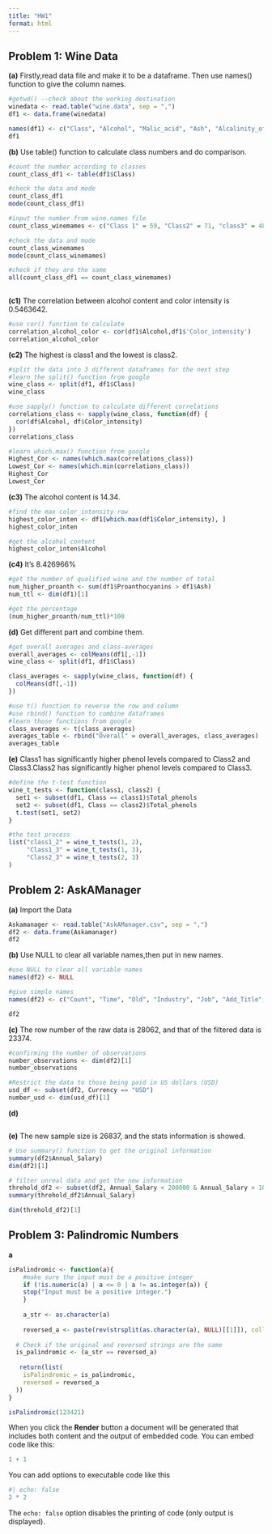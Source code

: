 ```yaml
---
title: "HW1"
format: html
---
```


## Problem 1: Wine Data

**(a)** Firstly,read data file and make it to be a dataframe. Then use names() function to give the column names.

```r
#getwd() --check about the working destination
winedata <- read.table("wine.data", sep = ",")
df1 <- data.frame(winedata)

names(df1) <- c("Class", "Alcohol", "Malic_acid", "Ash", "Alcalinity_of_ash", "Magnesium", "Total_phenols", "Flavanoids", "Nonflavanoid_phenols", "Proanthocyanins", "Color_intensity", "Hue", "Diluted_wines", "Proline")
df1
```

**(b)** Use table() function to calculate class numbers and do comparison.

```r
#count the number according to classes
count_class_df1 <- table(df1$Class)

#check the data and mode
count_class_df1
mode(count_class_df1)

#input the number from wine.names file
count_class_winemames <- c("Class 1" = 59, "Class2" = 71, "class3" = 48)

#check the data and mode
count_class_winemames
mode(count_class_winemames)

#check if they are the same
all(count_class_df1 == count_class_winemames)
                                    
```

**(c1)** The correlation between alcohol content and color intensity is 0.5463642.

```r
#use cor() function to calculate 
correlation_alcohol_color <- cor(df1$Alcohol,df1$'Color_intensity') 
correlation_alcohol_color
```

**(c2)** The highest is class1 and the lowest is class2.

```r
#split the data into 3 different dataframes for the next step
#learn the split() function from google
wine_class <- split(df1, df1$Class)
wine_class

#use sapply() function to calculate different correlations
correlations_class <- sapply(wine_class, function(df) {
  cor(df$Alcohol, df$Color_intensity)
})
correlations_class

#learn which.max() function from google
Highest_Cor <- names(which.max(correlations_class))
Lowest_Cor <- names(which.min(correlations_class))
Highest_Cor
Lowest_Cor
```

**(c3)** The alcohol content is 14.34.

```r
#find the max color_intensity row
highest_color_inten <- df1[which.max(df1$Color_intensity), ]
highest_color_inten

#get the alcohol content
highest_color_inten$Alcohol

```

**(c4)** It's 8.426966%

```r
#get the number of qualified wine and the number of total
num_higher_proanth <- sum(df1$Proanthocyanins > df1$Ash)
num_ttl <- dim(df1)[1]

#get the percentage
(num_higher_proanth/num_ttl)*100
```

**(d)** Get different part and combine them.

```r
#get overall averages and class-averages
overall_averages <- colMeans(df1[,-1])
wine_class <- split(df1, df1$Class)

class_averages <- sapply(wine_class, function(df) {
  colMeans(df[,-1])
})

#use t() function to reverse the row and column
#use rbind() function to combine dataframes
#learn those functions from google
class_averages <- t(class_averages)
averages_table <- rbind("Overall" = overall_averages, class_averages)
averages_table
```

**(e)** Class1 has significantly higher phenol levels compared to Class2 and Class3.Class2 has significantly higher phenol levels compared to Class3.

```r
#define the t-test function
wine_t_tests <- function(class1, class2) {
  set1 <- subset(df1, Class == class1)$Total_phenols
  set2 <- subset(df1, Class == class2)$Total_phenols
  t.test(set1, set2)
}

#the test process
list("class1_2" = wine_t_tests(1, 2),
     "Class1_3" = wine_t_tests(1, 3),
     "Class2_3" = wine_t_tests(2, 3)
)
```

## Problem 2: AskAManager

**(a)** Import the Data

```r
Askamanager <- read.table("AskAManager.csv", sep = ",")
df2 <- data.frame(Askamanager)
df2
```

**(b)** Use NULL to clear all variable names,then put in new names.

```r
#use NULL to clear all variable names
names(df2) <- NULL

#give simple names
names(df2) <- c("Count", "Time", "Old", "Industry", "Job", "Add_Title", "Annual_Salary", "Add_Monetary", "Currency", "Other Currency", "Add_income_context", "Country", "State", "City", "Years_overall", "Years_field", "Education_lev", "Gender", "Race")

df2
```

**(c)** The row number of the raw data is 28062, and that of the filtered data is 23374.

```r
#confirming the number of observations
number_observations <- dim(df2)[1]
number_observations

#Restrict the data to those being paid in US dollars (USD)
usd_df <- subset(df2, Currency == "USD")
number_usd <- dim(usd_df)[1]

```

**(d)**

```r


```

**(e)** The new sample size is 26837, and the stats information is showed.

```r
# Use summary() function to get the original information
summary(df2$Annual_Salary)
dim(df2)[1]

# filter unreal data and get the new information
threhold_df2 <- subset(df2, Annual_Salary < 200000 & Annual_Salary > 1000)
summary(threhold_df2$Annual_Salary)

dim(threhold_df2)[1]
```

## Problem 3: Palindromic Numbers

**a**


```r
isPalindromic <- function(a){
    #make sure the input must be a positive integer
    if (!is.numeric(a) | a <= 0 | a != as.integer(a)) {
    stop("Input must be a positive integer.")
    }
  
    a_str <- as.character(a)
  
    reversed_a <- paste(rev(strsplit(as.character(a), NULL)[[1]]), collapse = "")
  
  # Check if the original and reversed strings are the same
  is_palindromic <- (a_str == reversed_a)
  
   return(list(
    isPalindromic = is_palindromic,
    reversed = reversed_a
  ))
}

isPalindromic(123421)
```




When you click the **Render** button a document will be generated that includes both content and the output of embedded code. You can embed code like this:

```r
1 + 1
```

You can add options to executable code like this

```r
#| echo: false
2 * 2
```

The `echo: false` option disables the printing of code (only output is displayed).
